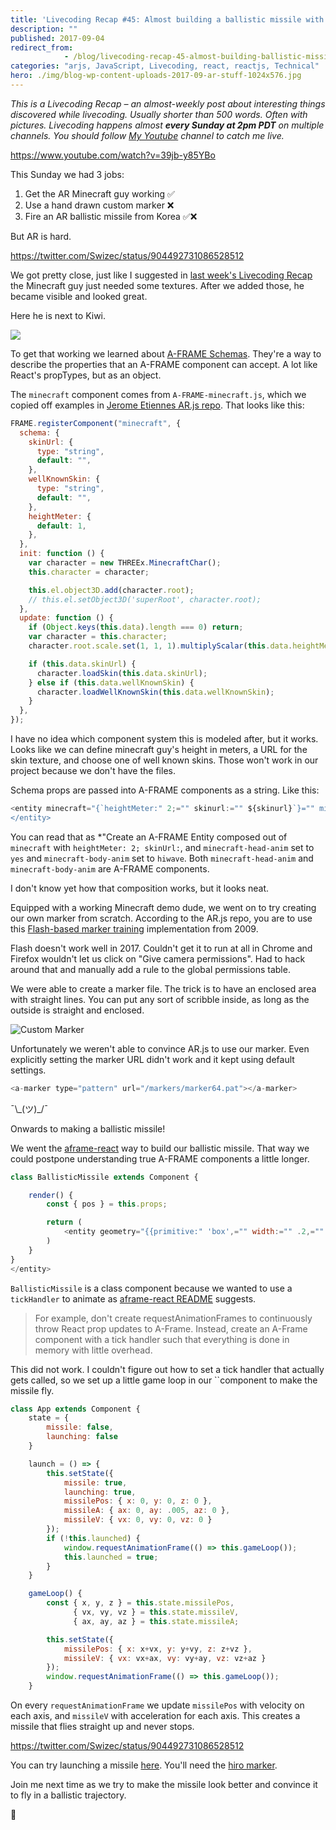 ```yaml
---
title: 'Livecoding Recap #45: Almost building a ballistic missile with React and AR.js'
description: ""
published: 2017-09-04
redirect_from: 
            - /blog/livecoding-recap-45-almost-building-ballistic-missile-react-ar-js/swizec/7773
categories: "arjs, JavaScript, Livecoding, react, reactjs, Technical"
hero: ./img/blog-wp-content-uploads-2017-09-ar-stuff-1024x576.jpg
---
```

_This is a Livecoding Recap – an almost-weekly post about interesting things discovered while livecoding. Usually shorter than 500 words. Often with pictures. Livecoding happens almost **every Sunday at 2pm PDT** on multiple channels. You should follow [My Youtube](https://www.youtube.com/TheSwizec) channel to catch me live._

https://www.youtube.com/watch?v=39jb-y85YBo

This Sunday we had 3 jobs:

1. Get the AR Minecraft guy working ✅
2. Use a hand drawn custom marker ❌
3. Fire an AR ballistic missile from Korea ✅❌

But AR is hard.

https://twitter.com/Swizec/status/904492731086528512

We got pretty close, just like I suggested in [last week&#x27;s Livecoding Recap](https://swizec.com/blog/livecoding-recap-44-dipping-toes-arjs/swizec/7759) the Minecraft guy just needed some textures. After we added those, he became visible and looked great.

Here he is next to Kiwi.

![](./img/blog-wp-content-uploads-2017-09-ar-stuff-1024x576.jpg)

To get that working we learned about [A-FRAME Schemas](https://A-FRAME.io/docs/0.6.0/core/component.html#schema). They&#x27;re a way to describe the properties that an A-FRAME component can accept. A lot like React&#x27;s propTypes, but as an object.

The `minecraft` component comes from `A-FRAME-minecraft.js`, which we copied off examples in [Jerome Etiennes AR.js repo](https://github.com/jeromeetienne/AR.js). That looks like this:

```javascript
FRAME.registerComponent("minecraft", {
  schema: {
    skinUrl: {
      type: "string",
      default: "",
    },
    wellKnownSkin: {
      type: "string",
      default: "",
    },
    heightMeter: {
      default: 1,
    },
  },
  init: function () {
    var character = new THREEx.MinecraftChar();
    this.character = character;

    this.el.object3D.add(character.root);
    // this.el.setObject3D('superRoot', character.root);
  },
  update: function () {
    if (Object.keys(this.data).length === 0) return;
    var character = this.character;
    character.root.scale.set(1, 1, 1).multiplyScalar(this.data.heightMeter);

    if (this.data.skinUrl) {
      character.loadSkin(this.data.skinUrl);
    } else if (this.data.wellKnownSkin) {
      character.loadWellKnownSkin(this.data.wellKnownSkin);
    }
  },
});
```

I have no idea which component system this is modeled after, but it works. Looks like we can define minecraft guy&#x27;s height in meters, a URL for the skin texture, and choose one of well known skins. Those won&#x27;t work in our project because we don&#x27;t have the files.

Schema props are passed into A-FRAME components as a string. Like this:

```javascript
<entity minecraft="{`heightMeter:" 2;="" skinurl:="" ${skinurl}`}="" minecraft-head-anim="yes" minecraft-body-anim="hiwave">
</entity>
```

You can read that as \*&quot;Create an A-FRAME Entity composed out of `minecraft` with `heightMeter: 2; skinUrl:`, and `minecraft-head-anim` set to `yes` and `minecraft-body-anim` set to `hiwave`. Both `minecraft-head-anim` and `minecraft-body-anim` are A-FRAME components.

I don&#x27;t know yet how that composition works, but it looks neat.

Equipped with a working Minecraft demo dude, we went on to try creating our own marker from scratch. According to the AR.js repo, you are to use this [Flash-based marker training](http://flash.tarotaro.org/blog/2009/07/12/mgo2/) implementation from 2009.

Flash doesn&#x27;t work well in 2017. Couldn&#x27;t get it to run at all in Chrome and Firefox wouldn&#x27;t let us click on &quot;Give camera permissions&quot;. Had to hack around that and manually add a rule to the global permissions table.

We were able to create a marker file. The trick is to have an enclosed area with straight lines. You can put any sort of scribble inside, as long as the outside is straight and enclosed.

![Custom Marker](./img/blog-wp-content-uploads-2017-09-Screen-Shot-2017-09-03-at-19.25.21.png)

Unfortunately we weren&#x27;t able to convince AR.js to use our marker. Even explicitly setting the marker URL didn&#x27;t work and it kept using default settings.

```javascript
<a-marker type="pattern" url="/markers/marker64.pat"></a-marker>
```

¯\\\_(ツ)\_/¯

Onwards to making a ballistic missile!

We went the [aframe-react](https://github.com/ngokevin/aframe-react) way to build our ballistic missile. That way we could postpone understanding true A-FRAME components a little longer.

```javascript
class BallisticMissile extends Component {

    render() {
        const { pos } = this.props;

        return (
            <entity geometry="{{primitive:" 'box',="" width:="" .2,="" height:="" 1,="" depth:="" .2}}="" material="{{roughness:" 0,="" src:="" require('.="" texture.jpg')}}="" scale="{{x:" y:="" z:="" 1}}="" position="{pos}</p">                    />
        )
    }
}
</entity>
```

`BallisticMissile` is a class component because we wanted to use a `tickHandler` to animate as [aframe-react README](https://github.com/ngokevin/aframe-react#best-practices) suggests.

> For example, don&#x27;t create requestAnimationFrames to continuously throw React prop updates to A-Frame. Instead, create an A-Frame component with a tick handler such that everything is done in memory with little overhead.

This did not work. I couldn&#x27;t figure out how to set a tick handler that actually gets called, so we set up a little game loop in our ``component to make the missile fly.

```javascript
class App extends Component {
    state = {
        missile: false,
        launching: false
    }

    launch = () => {
        this.setState({
            missile: true,
            launching: true,
            missilePos: { x: 0, y: 0, z: 0 },
            missileA: { ax: 0, ay: .005, az: 0 },
            missileV: { vx: 0, vy: 0, vz: 0 }
        });
        if (!this.launched) {
            window.requestAnimationFrame(() => this.gameLoop());
            this.launched = true;
        }
    }

    gameLoop() {
        const { x, y, z } = this.state.missilePos,
              { vx, vy, vz } = this.state.missileV,
              { ax, ay, az } = this.state.missileA;

        this.setState({
            missilePos: { x: x+vx, y: y+vy, z: z+vz },
            missileV: { vx: vx+ax, vy: vy+ay, vz: vz+az }
        });
        window.requestAnimationFrame(() => this.gameLoop());
    }
```

On every `requestAnimationFrame` we update `missilePos` with velocity on each axis, and `missileV` with acceleration for each axis. This creates a missile that flies straight up and never stops.

https://twitter.com/Swizec/status/904492731086528512

You can try launching a missile [here](https://swizec.github.io/ar-js-experiment/). You&#x27;ll need the [hiro marker](https://jeromeetienne.github.io/AR.js/data/images/HIRO.jpg).

Join me next time as we try to make the missile look better and convince it to fly in a ballistic trajectory.

🚀
